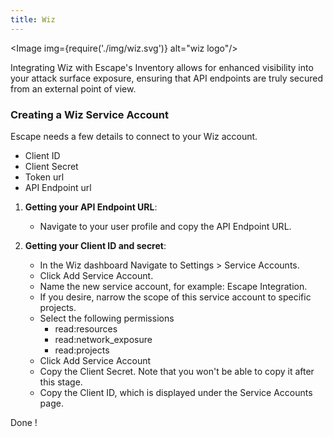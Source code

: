 ```yaml
---
title: Wiz
---
```



<Image img={require('./img/wiz.svg')} alt="wiz logo"/>


Integrating Wiz with Escape's Inventory allows for enhanced visibility into your attack surface exposure, ensuring that API endpoints are truly secured from an external point of view.


### Creating a Wiz Service Account

Escape needs a few details to connect to your Wiz account.

- Client ID
- Client Secret
- Token url
- API Endpoint url

1. **Getting your API Endpoint URL**:
   - Navigate to your user profile and copy the API Endpoint URL.

2. **Getting your Client ID and secret**:
   - In the Wiz dashboard Navigate to Settings > Service Accounts.
   - Click Add Service Account.
   - Name the new service account, for example: Escape Integration.
   - If you desire, narrow the scope of this service account to specific projects.
   - Select the following permissions
      - read:resources
      - read:network_exposure
      - read:projects
   - Click Add Service Account
   - Copy the Client Secret. Note that you won't be able to copy it after this stage.
   - Copy the Client ID, which is displayed under the Service Accounts page.

Done !